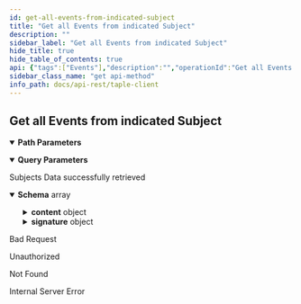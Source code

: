 ```yaml
---
id: get-all-events-from-indicated-subject
title: "Get all Events from indicated Subject"
description: ""
sidebar_label: "Get all Events from indicated Subject"
hide_title: true
hide_table_of_contents: true
api: {"tags":["Events"],"description":"","operationId":"Get all Events from indicated Subject","parameters":[{"name":"id","in":"path","description":"Subject's unique id","required":true,"deprecated":false,"schema":{"type":"string"}},{"name":"from","in":"query","description":"Initial SN","required":false,"deprecated":false,"schema":{"type":"integer"}},{"name":"quantity","in":"query","description":"Quantity of events requested","required":false,"deprecated":false,"schema":{"type":"integer"}}],"responses":{"200":{"description":"Subjects Data successfully retrieved","content":{"application/json":{"schema":{"type":"array","items":{"type":"object","required":["content","signature"],"properties":{"content":{"type":"object","required":["event_proposal","approvals","execution"],"properties":{"approvals":{"type":"array","items":{"type":"object","required":["content","signature"],"properties":{"content":{"type":"object","required":["event_proposal_hash","acceptance"],"properties":{"acceptance":{"type":"string","enum":["Ok","Ko"]},"event_proposal_hash":{"type":"string"}}},"signature":{"type":"object","required":["content","signature"],"properties":{"content":{"type":"object","required":["signer","event_content_hash","timestamp"],"properties":{"event_content_hash":{"type":"string"},"signer":{"type":"string"},"timestamp":{"type":"integer","format":"int64"}}},"signature":{"type":"string"}}}}}},"event_proposal":{"type":"object","required":["proposal","subject_signature"],"properties":{"proposal":{"type":"object","required":["event_request","sn","hash_prev_event","gov_version","json_patch","evaluation_signatures"],"properties":{"evaluation":{"type":"object","required":["preevaluation_hash","state_hash","governance_version","acceptance","approval_required"],"properties":{"acceptance":{"type":"string","enum":["Ok","Ko"]},"approval_required":{"type":"boolean"},"governance_version":{"type":"integer","format":"int64"},"preevaluation_hash":{"type":"string"},"state_hash":{"type":"string"}}},"evaluation_signatures":{"type":"array","items":{"type":"object","required":["content","signature"],"properties":{"content":{"type":"object","required":["signer","event_content_hash","timestamp"],"properties":{"event_content_hash":{"type":"string"},"signer":{"type":"string"},"timestamp":{"type":"integer","format":"int64"}}},"signature":{"type":"string"}}}},"event_request":{"type":"object","required":["request","timestamp","signature"],"properties":{"request":{"oneOf":[{"type":"object","properties":{"Create":{"type":"object","required":["governance_id","schema_id","namespace"],"properties":{"governance_id":{"type":"string"},"namespace":{"type":"string"},"schema_id":{"type":"string"}}}}},{"type":"object","properties":{"State":{"type":"object","required":["subject_id","invokation"],"properties":{"invokation":{"type":"string"},"subject_id":{"type":"string"}}}}},{"type":"object","properties":{"Transfer":{"type":"object","required":["subject_id","public_key"],"properties":{"public_key":{"type":"string"},"subject_id":{"type":"string"}}}}},{"type":"object","properties":{"EOL":{"type":"object","required":["subject_id"],"properties":{"subject_id":{"type":"string"}}}}}]},"signature":{"type":"object","required":["content","signature"],"properties":{"content":{"type":"object","required":["signer","event_content_hash","timestamp"],"properties":{"event_content_hash":{"type":"string"},"signer":{"type":"string"},"timestamp":{"type":"integer","format":"int64"}}},"signature":{"type":"string"}}},"timestamp":{"type":"integer","format":"int64"}}},"gov_version":{"type":"integer","format":"int64"},"hash_prev_event":{"type":"string"},"json_patch":{"type":"string"},"sn":{"type":"integer","format":"int64"}}},"subject_signature":{"type":"object","required":["content","signature"],"properties":{"content":{"type":"object","required":["signer","event_content_hash","timestamp"],"properties":{"event_content_hash":{"type":"string"},"signer":{"type":"string"},"timestamp":{"type":"integer","format":"int64"}}},"signature":{"type":"string"}}}}},"execution":{"type":"boolean"}}},"signature":{"type":"object","required":["content","signature"],"properties":{"content":{"type":"object","required":["signer","event_content_hash","timestamp"],"properties":{"event_content_hash":{"type":"string"},"signer":{"type":"string"},"timestamp":{"type":"integer","format":"int64"}}},"signature":{"type":"string"}}}}}},"example":[{"event_content":{"approved":true,"event_request":{"approvals":[],"request":{"Create":{"governance_id":"J7BgD3dqZ8vO4WEH7-rpWIH-IhMqaSDnuJ3Jb8K6KvL0","namespace":"namespace1","payload":{"Json":"{\"localizacion\":\"España\",\"temperatura\":10}"},"schema_id":"Prueba"}},"signature":{"content":{"event_content_hash":"J7nteIKy2WcAZE5l_N24A1ORR5YQzZxE5DzyfUdxKxz4","signer":"EFXv0jBIr6BtoqFMR7G_JBSuozRc2jZnu5VGUH2gy6-w","timestamp":1671705820},"signature":"SEO7aEICzPXef0scuC4bBEfYjBxgqAYwP0Lx2x4llCqNYMNuUZ-r5lFJ-PIllZQK_4luo0km_z3LV3MNgaUNPhBQ"},"timestamp":1671705820},"metadata":{"governance_id":"J7BgD3dqZ8vO4WEH7-rpWIH-IhMqaSDnuJ3Jb8K6KvL0","governance_version":0,"namespace":"namespace1","owner":"EFXv0jBIr6BtoqFMR7G_JBSuozRc2jZnu5VGUH2gy6-w","schema_id":"Prueba"},"previous_hash":"","sn":0,"state_hash":"JCtaluRLrMLdXHBJFRUx-_Rj3CWLdU0KIAdS-Jumf4eQ","subject_id":"JKZgYhPjQdWNWWwkac0wSwqLKoOJsT0QimJmj6zjimWc"},"signature":{"content":{"event_content_hash":"JnMRtYtb2DD2cueHe4oAVMJUoqtkexwZa_n6WWFmH8eA","signer":"ELZ_b-kZzdPykcYuRNC2ZZe_2lCTCUoo60GXfR4cuXMw","timestamp":1671705820},"signature":"SEWJtxV6gvX-ORUZgs8geu_7wLmZVg23oQVzqtFt-JQJrZRjc_Uil8_J_9atO9skgpFupiFCp8ZEPgVSF9aQJHDA"}},{"event_content":{"approved":true,"event_request":{"approvals":[],"request":{"State":{"payload":{"Json":"{\"localizacion\":\"Argentina\",\"temperatura\":-3}"},"subject_id":"JKZgYhPjQdWNWWwkac0wSwqLKoOJsT0QimJmj6zjimWc"}},"signature":{"content":{"event_content_hash":"JBmfwxOtP2gXFzyTQX0NzVw8ByiHjxcyBgaBamYoOhcA","signer":"EFXv0jBIr6BtoqFMR7G_JBSuozRc2jZnu5VGUH2gy6-w","timestamp":1671706794},"signature":"SEuYCV5T0G4Vpps859QQMzimXw8NcYailkXwh2oKtsVX82iJQzbspKR7nLllcHiKfuWRkzCWbFpQzxPBWdsuZgBA"},"timestamp":1671706794},"metadata":{"governance_id":"J7BgD3dqZ8vO4WEH7-rpWIH-IhMqaSDnuJ3Jb8K6KvL0","governance_version":0,"namespace":"namespace1","owner":"EFXv0jBIr6BtoqFMR7G_JBSuozRc2jZnu5VGUH2gy6-w","schema_id":"Prueba"},"previous_hash":"JnMRtYtb2DD2cueHe4oAVMJUoqtkexwZa_n6WWFmH8eA","sn":1,"state_hash":"JMqLbPz7VY1pjuj9-n0qT0UuOGH_TpQVRaVEOHSaE_5Y","subject_id":"JKZgYhPjQdWNWWwkac0wSwqLKoOJsT0QimJmj6zjimWc"},"signature":{"content":{"event_content_hash":"JYkgipgpilkVFVV_hJ0Dxvr2eHmXU6niKTmKSjMVYEZY","signer":"ELZ_b-kZzdPykcYuRNC2ZZe_2lCTCUoo60GXfR4cuXMw","timestamp":1671706794},"signature":"SEDcHW5nM7HPsQJyHQkAVaV5NkTuwT2fJL_T9r0HmqbgT3Wt7AMTFpjJNunlCSa-dEosItNu5P9k05vAE9064TBg"}}]}}},"400":{"description":"Bad Request"},"401":{"description":"Unauthorized"},"404":{"description":"Not Found"},"500":{"description":"Internal Server Error"}},"deprecated":false,"method":"get","path":"/api/subjects/{id}/events","security":[],"securitySchemes":{"api_key":{"type":"apiKey","in":"header","name":"x-api-key"}},"info":{"title":"taple-client","description":"","contact":{"name":"Open Canarias S.L.","email":"taple@opencanarias.com"},"license":{"name":""},"version":"0.2.0-dev"},"postman":{"name":"Get all Events from indicated Subject","description":{"content":"","type":"text/plain"},"url":{"path":["api","subjects",":id","events"],"host":["{{baseUrl}}"],"query":[{"disabled":false,"description":{"content":"Initial SN","type":"text/plain"},"key":"from","value":""},{"disabled":false,"description":{"content":"Quantity of events requested","type":"text/plain"},"key":"quantity","value":""}],"variable":[{"disabled":false,"description":{"content":"(Required) Subject's unique id","type":"text/plain"},"type":"any","value":"","key":"id"}]},"header":[{"key":"Accept","value":"application/json"}],"method":"GET"}}
sidebar_class_name: "get api-method"
info_path: docs/api-rest/taple-client
---
```



## Get all Events from indicated Subject

<details style={{"marginBottom":"1rem"}} data-collapsed={false} open={true}><summary style={{}}><strong>Path Parameters</strong></summary><div><ul><ParamsItem className={"paramsItem"} param={{"name":"id","in":"path","description":"Subject's unique id","required":true,"deprecated":false,"schema":{"type":"string"}}}></ParamsItem></ul></div></details><details style={{"marginBottom":"1rem"}} data-collapsed={false} open={true}><summary style={{}}><strong>Query Parameters</strong></summary><div><ul><ParamsItem className={"paramsItem"} param={{"name":"from","in":"query","description":"Initial SN","required":false,"deprecated":false,"schema":{"type":"integer"}}}></ParamsItem><ParamsItem className={"paramsItem"} param={{"name":"quantity","in":"query","description":"Quantity of events requested","required":false,"deprecated":false,"schema":{"type":"integer"}}}></ParamsItem></ul></div></details><div><ApiTabs><TabItem label={"200"} value={"200"}><div>

Subjects Data successfully retrieved

</div><div><MimeTabs schemaType={"response"}><TabItem label={"application/json"} value={"application/json"}><SchemaTabs><TabItem label={"Schema"} value={"Schema"}><details style={{}} data-collapsed={false} open={true}><summary style={{"textAlign":"left"}}><strong>Schema</strong><span style={{"opacity":"0.6"}}> array</span></summary><div style={{"textAlign":"left","marginLeft":"1rem"}}></div><ul style={{"marginLeft":"1rem"}}><SchemaItem collapsible={true} className={"schemaItem"}><details style={{}}><summary style={{}}><strong>content</strong><span style={{"opacity":"0.6"}}> object</span></summary><div style={{"marginLeft":"1rem"}}><SchemaItem collapsible={true} className={"schemaItem"}><details style={{}}><summary style={{}}><strong>approvals</strong><span style={{"opacity":"0.6"}}> object[]</span></summary><div style={{"marginLeft":"1rem"}}><SchemaItem collapsible={true} className={"schemaItem"}><details style={{}}><summary style={{}}><strong>content</strong><span style={{"opacity":"0.6"}}> object</span></summary><div style={{"marginLeft":"1rem"}}><SchemaItem collapsible={false} name={"acceptance"} required={false} schemaDescription={undefined} schemaName={"string"} qualifierMessage={"**Possible values:** [`Ok`, `Ko`]"} defaultValue={undefined}></SchemaItem><SchemaItem collapsible={false} name={"event_proposal_hash"} required={false} schemaDescription={undefined} schemaName={"string"} qualifierMessage={undefined} defaultValue={undefined}></SchemaItem></div></details></SchemaItem><SchemaItem collapsible={true} className={"schemaItem"}><details style={{}}><summary style={{}}><strong>signature</strong><span style={{"opacity":"0.6"}}> object</span></summary><div style={{"marginLeft":"1rem"}}><SchemaItem collapsible={true} className={"schemaItem"}><details style={{}}><summary style={{}}><strong>content</strong><span style={{"opacity":"0.6"}}> object</span></summary><div style={{"marginLeft":"1rem"}}><SchemaItem collapsible={false} name={"event_content_hash"} required={false} schemaDescription={undefined} schemaName={"string"} qualifierMessage={undefined} defaultValue={undefined}></SchemaItem><SchemaItem collapsible={false} name={"signer"} required={false} schemaDescription={undefined} schemaName={"string"} qualifierMessage={undefined} defaultValue={undefined}></SchemaItem><SchemaItem collapsible={false} name={"timestamp"} required={false} schemaDescription={undefined} schemaName={"int64"} qualifierMessage={undefined} defaultValue={undefined}></SchemaItem></div></details></SchemaItem><SchemaItem collapsible={false} name={"signature"} required={false} schemaDescription={undefined} schemaName={"string"} qualifierMessage={undefined} defaultValue={undefined}></SchemaItem></div></details></SchemaItem></div></details></SchemaItem><SchemaItem collapsible={true} className={"schemaItem"}><details style={{}}><summary style={{}}><strong>event_proposal</strong><span style={{"opacity":"0.6"}}> object</span></summary><div style={{"marginLeft":"1rem"}}><SchemaItem collapsible={true} className={"schemaItem"}><details style={{}}><summary style={{}}><strong>proposal</strong><span style={{"opacity":"0.6"}}> object</span></summary><div style={{"marginLeft":"1rem"}}><SchemaItem collapsible={true} className={"schemaItem"}><details style={{}}><summary style={{}}><strong>evaluation</strong><span style={{"opacity":"0.6"}}> object</span></summary><div style={{"marginLeft":"1rem"}}><SchemaItem collapsible={false} name={"acceptance"} required={false} schemaDescription={undefined} schemaName={"string"} qualifierMessage={"**Possible values:** [`Ok`, `Ko`]"} defaultValue={undefined}></SchemaItem><SchemaItem collapsible={false} name={"approval_required"} required={false} schemaDescription={undefined} schemaName={"boolean"} qualifierMessage={undefined} defaultValue={undefined}></SchemaItem><SchemaItem collapsible={false} name={"governance_version"} required={false} schemaDescription={undefined} schemaName={"int64"} qualifierMessage={undefined} defaultValue={undefined}></SchemaItem><SchemaItem collapsible={false} name={"preevaluation_hash"} required={false} schemaDescription={undefined} schemaName={"string"} qualifierMessage={undefined} defaultValue={undefined}></SchemaItem><SchemaItem collapsible={false} name={"state_hash"} required={false} schemaDescription={undefined} schemaName={"string"} qualifierMessage={undefined} defaultValue={undefined}></SchemaItem></div></details></SchemaItem><SchemaItem collapsible={true} className={"schemaItem"}><details style={{}}><summary style={{}}><strong>evaluation_signatures</strong><span style={{"opacity":"0.6"}}> object[]</span></summary><div style={{"marginLeft":"1rem"}}><SchemaItem collapsible={true} className={"schemaItem"}><details style={{}}><summary style={{}}><strong>content</strong><span style={{"opacity":"0.6"}}> object</span></summary><div style={{"marginLeft":"1rem"}}><SchemaItem collapsible={false} name={"event_content_hash"} required={false} schemaDescription={undefined} schemaName={"string"} qualifierMessage={undefined} defaultValue={undefined}></SchemaItem><SchemaItem collapsible={false} name={"signer"} required={false} schemaDescription={undefined} schemaName={"string"} qualifierMessage={undefined} defaultValue={undefined}></SchemaItem><SchemaItem collapsible={false} name={"timestamp"} required={false} schemaDescription={undefined} schemaName={"int64"} qualifierMessage={undefined} defaultValue={undefined}></SchemaItem></div></details></SchemaItem><SchemaItem collapsible={false} name={"signature"} required={false} schemaDescription={undefined} schemaName={"string"} qualifierMessage={undefined} defaultValue={undefined}></SchemaItem></div></details></SchemaItem><SchemaItem collapsible={true} className={"schemaItem"}><details style={{}}><summary style={{}}><strong>event_request</strong><span style={{"opacity":"0.6"}}> object</span></summary><div style={{"marginLeft":"1rem"}}><SchemaItem collapsible={true} className={"schemaItem"}><details style={{}}><summary style={{}}><strong>request</strong><span style={{"opacity":"0.6"}}> object</span></summary><div style={{"marginLeft":"1rem"}}><div><div><span className={"badge badge--info"}>oneOf</span><SchemaTabs><TabItem label={"MOD1"} value={"0-item-properties"}><SchemaItem collapsible={true} className={"schemaItem"}><details style={{}}><summary style={{}}><strong>Create</strong><span style={{"opacity":"0.6"}}> object</span></summary><div style={{"marginLeft":"1rem"}}><SchemaItem collapsible={false} name={"governance_id"} required={false} schemaDescription={undefined} schemaName={"string"} qualifierMessage={undefined} defaultValue={undefined}></SchemaItem><SchemaItem collapsible={false} name={"namespace"} required={false} schemaDescription={undefined} schemaName={"string"} qualifierMessage={undefined} defaultValue={undefined}></SchemaItem><SchemaItem collapsible={false} name={"schema_id"} required={false} schemaDescription={undefined} schemaName={"string"} qualifierMessage={undefined} defaultValue={undefined}></SchemaItem></div></details></SchemaItem></TabItem><TabItem label={"MOD2"} value={"1-item-properties"}><SchemaItem collapsible={true} className={"schemaItem"}><details style={{}}><summary style={{}}><strong>State</strong><span style={{"opacity":"0.6"}}> object</span></summary><div style={{"marginLeft":"1rem"}}><SchemaItem collapsible={false} name={"invokation"} required={false} schemaDescription={undefined} schemaName={"string"} qualifierMessage={undefined} defaultValue={undefined}></SchemaItem><SchemaItem collapsible={false} name={"subject_id"} required={false} schemaDescription={undefined} schemaName={"string"} qualifierMessage={undefined} defaultValue={undefined}></SchemaItem></div></details></SchemaItem></TabItem><TabItem label={"MOD3"} value={"2-item-properties"}><SchemaItem collapsible={true} className={"schemaItem"}><details style={{}}><summary style={{}}><strong>Transfer</strong><span style={{"opacity":"0.6"}}> object</span></summary><div style={{"marginLeft":"1rem"}}><SchemaItem collapsible={false} name={"public_key"} required={false} schemaDescription={undefined} schemaName={"string"} qualifierMessage={undefined} defaultValue={undefined}></SchemaItem><SchemaItem collapsible={false} name={"subject_id"} required={false} schemaDescription={undefined} schemaName={"string"} qualifierMessage={undefined} defaultValue={undefined}></SchemaItem></div></details></SchemaItem></TabItem><TabItem label={"MOD4"} value={"3-item-properties"}><SchemaItem collapsible={true} className={"schemaItem"}><details style={{}}><summary style={{}}><strong>EOL</strong><span style={{"opacity":"0.6"}}> object</span></summary><div style={{"marginLeft":"1rem"}}><SchemaItem collapsible={false} name={"subject_id"} required={false} schemaDescription={undefined} schemaName={"string"} qualifierMessage={undefined} defaultValue={undefined}></SchemaItem></div></details></SchemaItem></TabItem></SchemaTabs></div></div></div></details></SchemaItem><SchemaItem collapsible={true} className={"schemaItem"}><details style={{}}><summary style={{}}><strong>signature</strong><span style={{"opacity":"0.6"}}> object</span></summary><div style={{"marginLeft":"1rem"}}><SchemaItem collapsible={true} className={"schemaItem"}><details style={{}}><summary style={{}}><strong>content</strong><span style={{"opacity":"0.6"}}> object</span></summary><div style={{"marginLeft":"1rem"}}><SchemaItem collapsible={false} name={"event_content_hash"} required={false} schemaDescription={undefined} schemaName={"string"} qualifierMessage={undefined} defaultValue={undefined}></SchemaItem><SchemaItem collapsible={false} name={"signer"} required={false} schemaDescription={undefined} schemaName={"string"} qualifierMessage={undefined} defaultValue={undefined}></SchemaItem><SchemaItem collapsible={false} name={"timestamp"} required={false} schemaDescription={undefined} schemaName={"int64"} qualifierMessage={undefined} defaultValue={undefined}></SchemaItem></div></details></SchemaItem><SchemaItem collapsible={false} name={"signature"} required={false} schemaDescription={undefined} schemaName={"string"} qualifierMessage={undefined} defaultValue={undefined}></SchemaItem></div></details></SchemaItem><SchemaItem collapsible={false} name={"timestamp"} required={false} schemaDescription={undefined} schemaName={"int64"} qualifierMessage={undefined} defaultValue={undefined}></SchemaItem></div></details></SchemaItem><SchemaItem collapsible={false} name={"gov_version"} required={false} schemaDescription={undefined} schemaName={"int64"} qualifierMessage={undefined} defaultValue={undefined}></SchemaItem><SchemaItem collapsible={false} name={"hash_prev_event"} required={false} schemaDescription={undefined} schemaName={"string"} qualifierMessage={undefined} defaultValue={undefined}></SchemaItem><SchemaItem collapsible={false} name={"json_patch"} required={false} schemaDescription={undefined} schemaName={"string"} qualifierMessage={undefined} defaultValue={undefined}></SchemaItem><SchemaItem collapsible={false} name={"sn"} required={false} schemaDescription={undefined} schemaName={"int64"} qualifierMessage={undefined} defaultValue={undefined}></SchemaItem></div></details></SchemaItem><SchemaItem collapsible={true} className={"schemaItem"}><details style={{}}><summary style={{}}><strong>subject_signature</strong><span style={{"opacity":"0.6"}}> object</span></summary><div style={{"marginLeft":"1rem"}}><SchemaItem collapsible={true} className={"schemaItem"}><details style={{}}><summary style={{}}><strong>content</strong><span style={{"opacity":"0.6"}}> object</span></summary><div style={{"marginLeft":"1rem"}}><SchemaItem collapsible={false} name={"event_content_hash"} required={false} schemaDescription={undefined} schemaName={"string"} qualifierMessage={undefined} defaultValue={undefined}></SchemaItem><SchemaItem collapsible={false} name={"signer"} required={false} schemaDescription={undefined} schemaName={"string"} qualifierMessage={undefined} defaultValue={undefined}></SchemaItem><SchemaItem collapsible={false} name={"timestamp"} required={false} schemaDescription={undefined} schemaName={"int64"} qualifierMessage={undefined} defaultValue={undefined}></SchemaItem></div></details></SchemaItem><SchemaItem collapsible={false} name={"signature"} required={false} schemaDescription={undefined} schemaName={"string"} qualifierMessage={undefined} defaultValue={undefined}></SchemaItem></div></details></SchemaItem></div></details></SchemaItem><SchemaItem collapsible={false} name={"execution"} required={false} schemaDescription={undefined} schemaName={"boolean"} qualifierMessage={undefined} defaultValue={undefined}></SchemaItem></div></details></SchemaItem><SchemaItem collapsible={true} className={"schemaItem"}><details style={{}}><summary style={{}}><strong>signature</strong><span style={{"opacity":"0.6"}}> object</span></summary><div style={{"marginLeft":"1rem"}}><SchemaItem collapsible={true} className={"schemaItem"}><details style={{}}><summary style={{}}><strong>content</strong><span style={{"opacity":"0.6"}}> object</span></summary><div style={{"marginLeft":"1rem"}}><SchemaItem collapsible={false} name={"event_content_hash"} required={false} schemaDescription={undefined} schemaName={"string"} qualifierMessage={undefined} defaultValue={undefined}></SchemaItem><SchemaItem collapsible={false} name={"signer"} required={false} schemaDescription={undefined} schemaName={"string"} qualifierMessage={undefined} defaultValue={undefined}></SchemaItem><SchemaItem collapsible={false} name={"timestamp"} required={false} schemaDescription={undefined} schemaName={"int64"} qualifierMessage={undefined} defaultValue={undefined}></SchemaItem></div></details></SchemaItem><SchemaItem collapsible={false} name={"signature"} required={false} schemaDescription={undefined} schemaName={"string"} qualifierMessage={undefined} defaultValue={undefined}></SchemaItem></div></details></SchemaItem></ul></details></TabItem><TabItem label={"Example (from schema)"} value={"Example (from schema)"}><ResponseSamples responseExample={"[\n  {\n    \"content\": {\n      \"approvals\": [\n        {\n          \"content\": {\n            \"acceptance\": \"Ok\",\n            \"event_proposal_hash\": \"string\"\n          },\n          \"signature\": {\n            \"content\": {\n              \"event_content_hash\": \"string\",\n              \"signer\": \"string\",\n              \"timestamp\": 0\n            },\n            \"signature\": \"string\"\n          }\n        }\n      ],\n      \"event_proposal\": {\n        \"proposal\": {\n          \"evaluation\": {\n            \"acceptance\": \"Ok\",\n            \"approval_required\": true,\n            \"governance_version\": 0,\n            \"preevaluation_hash\": \"string\",\n            \"state_hash\": \"string\"\n          },\n          \"evaluation_signatures\": [\n            {\n              \"content\": {\n                \"event_content_hash\": \"string\",\n                \"signer\": \"string\",\n                \"timestamp\": 0\n              },\n              \"signature\": \"string\"\n            }\n          ],\n          \"event_request\": {\n            \"request\": {\n              \"Create\": {\n                \"governance_id\": \"string\",\n                \"namespace\": \"string\",\n                \"schema_id\": \"string\"\n              }\n            },\n            \"signature\": {\n              \"content\": {\n                \"event_content_hash\": \"string\",\n                \"signer\": \"string\",\n                \"timestamp\": 0\n              },\n              \"signature\": \"string\"\n            },\n            \"timestamp\": 0\n          },\n          \"gov_version\": 0,\n          \"hash_prev_event\": \"string\",\n          \"json_patch\": \"string\",\n          \"sn\": 0\n        },\n        \"subject_signature\": {\n          \"content\": {\n            \"event_content_hash\": \"string\",\n            \"signer\": \"string\",\n            \"timestamp\": 0\n          },\n          \"signature\": \"string\"\n        }\n      },\n      \"execution\": true\n    },\n    \"signature\": {\n      \"content\": {\n        \"event_content_hash\": \"string\",\n        \"signer\": \"string\",\n        \"timestamp\": 0\n      },\n      \"signature\": \"string\"\n    }\n  }\n]"} language={"json"}></ResponseSamples></TabItem><TabItem label={"Example"} value={"Example"}><ResponseSamples responseExample={"[\n  {\n    \"event_content\": {\n      \"approved\": true,\n      \"event_request\": {\n        \"approvals\": [],\n        \"request\": {\n          \"Create\": {\n            \"governance_id\": \"J7BgD3dqZ8vO4WEH7-rpWIH-IhMqaSDnuJ3Jb8K6KvL0\",\n            \"namespace\": \"namespace1\",\n            \"payload\": {\n              \"Json\": \"{\\\"localizacion\\\":\\\"España\\\",\\\"temperatura\\\":10}\"\n            },\n            \"schema_id\": \"Prueba\"\n          }\n        },\n        \"signature\": {\n          \"content\": {\n            \"event_content_hash\": \"J7nteIKy2WcAZE5l_N24A1ORR5YQzZxE5DzyfUdxKxz4\",\n            \"signer\": \"EFXv0jBIr6BtoqFMR7G_JBSuozRc2jZnu5VGUH2gy6-w\",\n            \"timestamp\": 1671705820\n          },\n          \"signature\": \"SEO7aEICzPXef0scuC4bBEfYjBxgqAYwP0Lx2x4llCqNYMNuUZ-r5lFJ-PIllZQK_4luo0km_z3LV3MNgaUNPhBQ\"\n        },\n        \"timestamp\": 1671705820\n      },\n      \"metadata\": {\n        \"governance_id\": \"J7BgD3dqZ8vO4WEH7-rpWIH-IhMqaSDnuJ3Jb8K6KvL0\",\n        \"governance_version\": 0,\n        \"namespace\": \"namespace1\",\n        \"owner\": \"EFXv0jBIr6BtoqFMR7G_JBSuozRc2jZnu5VGUH2gy6-w\",\n        \"schema_id\": \"Prueba\"\n      },\n      \"previous_hash\": \"\",\n      \"sn\": 0,\n      \"state_hash\": \"JCtaluRLrMLdXHBJFRUx-_Rj3CWLdU0KIAdS-Jumf4eQ\",\n      \"subject_id\": \"JKZgYhPjQdWNWWwkac0wSwqLKoOJsT0QimJmj6zjimWc\"\n    },\n    \"signature\": {\n      \"content\": {\n        \"event_content_hash\": \"JnMRtYtb2DD2cueHe4oAVMJUoqtkexwZa_n6WWFmH8eA\",\n        \"signer\": \"ELZ_b-kZzdPykcYuRNC2ZZe_2lCTCUoo60GXfR4cuXMw\",\n        \"timestamp\": 1671705820\n      },\n      \"signature\": \"SEWJtxV6gvX-ORUZgs8geu_7wLmZVg23oQVzqtFt-JQJrZRjc_Uil8_J_9atO9skgpFupiFCp8ZEPgVSF9aQJHDA\"\n    }\n  },\n  {\n    \"event_content\": {\n      \"approved\": true,\n      \"event_request\": {\n        \"approvals\": [],\n        \"request\": {\n          \"State\": {\n            \"payload\": {\n              \"Json\": \"{\\\"localizacion\\\":\\\"Argentina\\\",\\\"temperatura\\\":-3}\"\n            },\n            \"subject_id\": \"JKZgYhPjQdWNWWwkac0wSwqLKoOJsT0QimJmj6zjimWc\"\n          }\n        },\n        \"signature\": {\n          \"content\": {\n            \"event_content_hash\": \"JBmfwxOtP2gXFzyTQX0NzVw8ByiHjxcyBgaBamYoOhcA\",\n            \"signer\": \"EFXv0jBIr6BtoqFMR7G_JBSuozRc2jZnu5VGUH2gy6-w\",\n            \"timestamp\": 1671706794\n          },\n          \"signature\": \"SEuYCV5T0G4Vpps859QQMzimXw8NcYailkXwh2oKtsVX82iJQzbspKR7nLllcHiKfuWRkzCWbFpQzxPBWdsuZgBA\"\n        },\n        \"timestamp\": 1671706794\n      },\n      \"metadata\": {\n        \"governance_id\": \"J7BgD3dqZ8vO4WEH7-rpWIH-IhMqaSDnuJ3Jb8K6KvL0\",\n        \"governance_version\": 0,\n        \"namespace\": \"namespace1\",\n        \"owner\": \"EFXv0jBIr6BtoqFMR7G_JBSuozRc2jZnu5VGUH2gy6-w\",\n        \"schema_id\": \"Prueba\"\n      },\n      \"previous_hash\": \"JnMRtYtb2DD2cueHe4oAVMJUoqtkexwZa_n6WWFmH8eA\",\n      \"sn\": 1,\n      \"state_hash\": \"JMqLbPz7VY1pjuj9-n0qT0UuOGH_TpQVRaVEOHSaE_5Y\",\n      \"subject_id\": \"JKZgYhPjQdWNWWwkac0wSwqLKoOJsT0QimJmj6zjimWc\"\n    },\n    \"signature\": {\n      \"content\": {\n        \"event_content_hash\": \"JYkgipgpilkVFVV_hJ0Dxvr2eHmXU6niKTmKSjMVYEZY\",\n        \"signer\": \"ELZ_b-kZzdPykcYuRNC2ZZe_2lCTCUoo60GXfR4cuXMw\",\n        \"timestamp\": 1671706794\n      },\n      \"signature\": \"SEDcHW5nM7HPsQJyHQkAVaV5NkTuwT2fJL_T9r0HmqbgT3Wt7AMTFpjJNunlCSa-dEosItNu5P9k05vAE9064TBg\"\n    }\n  }\n]"} language={"json"}></ResponseSamples></TabItem></SchemaTabs></TabItem></MimeTabs></div></TabItem><TabItem label={"400"} value={"400"}><div>

Bad Request

</div><div></div></TabItem><TabItem label={"401"} value={"401"}><div>

Unauthorized

</div><div></div></TabItem><TabItem label={"404"} value={"404"}><div>

Not Found

</div><div></div></TabItem><TabItem label={"500"} value={"500"}><div>

Internal Server Error

</div><div></div></TabItem></ApiTabs></div>
      
